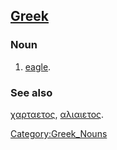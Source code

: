 ==[[Greek]]==
=== Noun ===

#[[eagle]].

=== See also ===

[[χαρταετος]], [[αλιαιετος]].

[[Category:Greek_Nouns]]